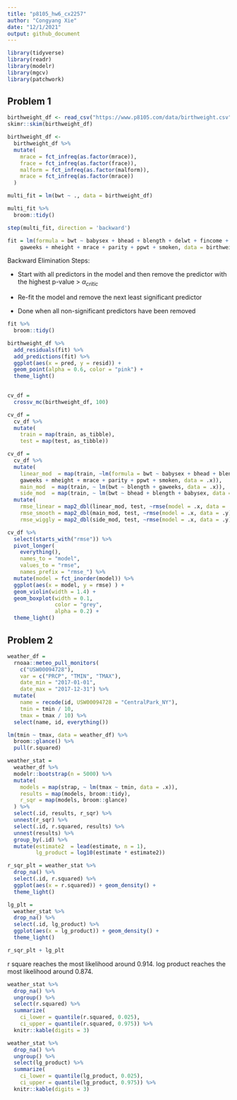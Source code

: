 ```yaml
---
title: "p8105_hw6_cx2257"
author: "Congyang Xie"
date: "12/1/2021"
output: github_document
---
```


```r
library(tidyverse)
library(readr)
library(modelr)
library(mgcv)
library(patchwork)
```
## Problem 1
```r
birthweight_df <- read_csv("https://www.p8105.com/data/birthweight.csv")
skimr::skim(birthweight_df)
```

```r
birthweight_df <-
  birthweight_df %>% 
  mutate(
    mrace = fct_infreq(as.factor(mrace)),
    frace = fct_infreq(as.factor(frace)),
    malform = fct_infreq(as.factor(malform)),
    mrace = fct_infreq(as.factor(mrace))
  )
```


```r
multi_fit = lm(bwt ~ ., data = birthweight_df)

multi_fit %>% 
  broom::tidy()

step(multi_fit, direction = 'backward')

fit = lm(formula = bwt ~ babysex + bhead + blength + delwt + fincome + 
    gaweeks + mheight + mrace + parity + ppwt + smoken, data = birthweight_df)
```
Backward Elimination Steps:

+ Start with all predictors in the model and then remove the predictor with the highest p-value > $\alpha_{critic}$

+ Re-fit the model and remove the next least significant predictor

+ Done when all non-significant predictors have been removed

```r
fit %>% 
  broom::tidy()

birthweight_df %>% 
  add_residuals(fit) %>% 
  add_predictions(fit) %>% 
  ggplot(aes(x = pred, y = resid)) + 
  geom_point(alpha = 0.6, color = "pink") +
  theme_light()
  
```

```r
cv_df = 
  crossv_mc(birthweight_df, 100) 

cv_df =
  cv_df %>% 
  mutate(
    train = map(train, as_tibble),
    test = map(test, as_tibble))

cv_df = 
  cv_df %>% 
  mutate(
    linear_mod  = map(train, ~lm(formula = bwt ~ babysex + bhead + blength + delwt + fincome + 
    gaweeks + mheight + mrace + parity + ppwt + smoken, data = .x)),
    main_mod  = map(train, ~ lm(bwt ~ blength + gaweeks, data = .x)),
    side_mod  = map(train, ~ lm(bwt ~ bhead + blength + babysex, data = .x))) %>% 
  mutate(
    rmse_linear = map2_dbl(linear_mod, test, ~rmse(model = .x, data = .y)),
    rmse_smooth = map2_dbl(main_mod, test, ~rmse(model = .x, data = .y)),
    rmse_wiggly = map2_dbl(side_mod, test, ~rmse(model = .x, data = .y)))
```

```r
cv_df %>% 
  select(starts_with("rmse")) %>% 
  pivot_longer(
    everything(),
    names_to = "model", 
    values_to = "rmse",
    names_prefix = "rmse_") %>% 
  mutate(model = fct_inorder(model)) %>% 
  ggplot(aes(x = model, y = rmse) ) + 
  geom_violin(width = 1.4) +
  geom_boxplot(width = 0.1,
               color = "grey",
               alpha = 0.2) +
  theme_light()
```

## Problem 2


```r
weather_df = 
  rnoaa::meteo_pull_monitors(
    c("USW00094728"),
    var = c("PRCP", "TMIN", "TMAX"), 
    date_min = "2017-01-01",
    date_max = "2017-12-31") %>%
  mutate(
    name = recode(id, USW00094728 = "CentralPark_NY"),
    tmin = tmin / 10,
    tmax = tmax / 10) %>%
  select(name, id, everything())
```
```r
lm(tmin ~ tmax, data = weather_df) %>% 
  broom::glance() %>% 
  pull(r.squared)
```

```r
weather_stat =
  weather_df %>%
  modelr::bootstrap(n = 5000) %>%
  mutate(
    models = map(strap, ~ lm(tmax ~ tmin, data = .x)),
    results = map(models, broom::tidy),
    r_sqr = map(models, broom::glance)
  ) %>%
  select(.id, results, r_sqr) %>%
  unnest(r_sqr) %>%
  select(.id, r.squared, results) %>%
  unnest(results) %>%
  group_by(.id) %>%
  mutate(estimate2  = lead(estimate, n = 1),
         lg_product = log10(estimate * estimate2)) 

r_sqr_plt = weather_stat %>%
  drop_na() %>%
  select(.id, r.squared) %>%
  ggplot(aes(x = r.squared)) + geom_density() +
  theme_light()

lg_plt =
  weather_stat %>%
  drop_na() %>%
  select(.id, lg_product) %>%
  ggplot(aes(x = lg_product)) + geom_density() +
  theme_light()

r_sqr_plt + lg_plt
```

r square reaches the most likelihood around 0.914. log product reaches the most likelihood around 0.874.

```r
weather_stat %>% 
  drop_na() %>% 
  ungroup() %>% 
  select(r.squared) %>% 
  summarize(
    ci_lower = quantile(r.squared, 0.025), 
    ci_upper = quantile(r.squared, 0.975)) %>% 
  knitr::kable(digits = 3)

weather_stat %>% 
  drop_na() %>% 
  ungroup() %>% 
  select(lg_product) %>% 
  summarize(
    ci_lower = quantile(lg_product, 0.025), 
    ci_upper = quantile(lg_product, 0.975)) %>% 
  knitr::kable(digits = 3)
```

